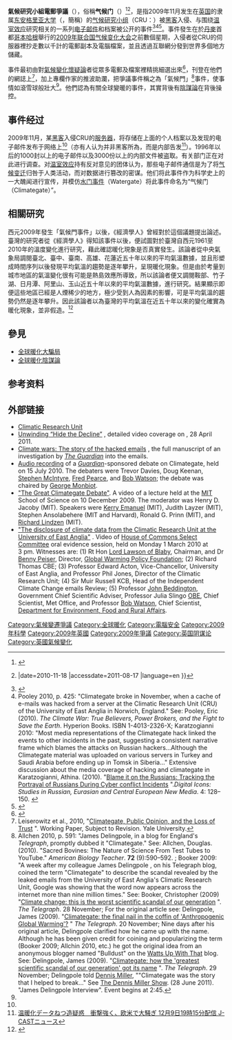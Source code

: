 {{external links|time=2019-09-08T20:06:18+00:00}}
{{Infobox news event
| image =
| caption = The [[Hubert_Lamb|Hubert Lamb]] Building, which houses the Climatic Research Unit
| date = 2009-11-17
| time =
| place = [[英国|英国]][[东安格里亚大学|东安格里亚大学]]的[[东安格利亚大学气候研究中心|气候研究小组]]
| also known as = 氣候門（"Climate{{lang|en|gate}}"）
| first reporter =
| filmed by =
| participants =
| reported property damage =
| inquiries = House of Commons Science and Technology Committee (UK)<ref>{{cite book|author=[[Secretary_of_State_for_Energy_and_Climate_Change|Secretary of State for Energy and Climate Change]]|url=http://www.official-documents.gov.uk/document/cm79/7934/7934.pdf|title=Government Response to the House of Commons Science and Technology 8th Report of Session 2009–10: The disclosure of climate data from the Climatic Research Unit at the University of East Anglia|publisher=The Stationery Office|isbn=978-0-10-179342-1|access-date=2014-11-17|archive-url=https://web.archive.org/web/20130705091539/http://www.official-documents.gov.uk/document/cm79/7934/7934.pdf|archive-date=2013-07-05|dead-url=yes}}</ref><br/>Independent Climate Change Email Review (UK)<br/>International Science Assessment Panel (UK)<br/>Pennsylvania State University (US)<br/>United States Environmental Protection Agency (US)<br/>Department of Commerce (US)
| verdict = Exoneration or withdrawal of all major or serious charges <!-- One of the FOIA charges was withdrawn, rather than being "resolved" -->
}}
'''氣候研究小組電郵爭議'''（{{lang-en|Climatic Research Unit email controversy}}），俗稱'''气候门'''（{{lang|en|Climategate}}）<ref>{{cite journal |last=Chameides |first=Bill |url=http://www.scientificamerican.com/article.cfm?id=climategate-redux |archivedate=2013-12-03 |archiveurl=https://web.archive.org/web/20131203205308/http://www.scientificamerican.com/article.cfm?id=climategate-redux |title=Climategate Redux |journal=''[[Scientific_American|Scientific American]]'' |date=2010-08-30 |accessdate=2011-08-17 |language=en |author= |dead-url=no }}</ref><ref>{{cite journal |url=http://www.nature.com/nature/journal/v468/n7322/full/468345a.html |title=Closing the Climategate |journal=[[自然_(期刊)|Nature]] |author= |access-date=2014-11-17 |archive-url=https://web.archive.org/web/20150122001259/http://www.nature.com/nature/journal/v468/n7322/full/468345a.html |archive-date=2015-01-22 |dead-url=no }} |date=2010-11-18 |accessdate=2011-08-17 |language=en }}</ref>，是指2009年11月发生在[[英国|英国]]的隶属[[东安格里亚大学|东安格里亚大学]]（{{lang|en|University of East Anglia}}，簡稱{{lang|en|UEA}}）的[[东安格利亚大学气候研究中心|气候研究小组]]（CRU：{{lang|en|Climate Research Unit}}）被[[黑客_(电脑安全)|黑客]]入侵、与围绕[[温室效应|温室效应]]研究相关的一系列[[电子邮件|电子邮件]]和档案被公开的事件<ref name="BBC-1120">{{cite news|title=Hackers target leading climate research unit|url=http://news.bbc.co.uk/1/hi/sci/tech/8370282.stm|publisher=BBC News|date=2009-11-20|access-date=2009-12-11|archive-url=https://web.archive.org/web/20170803040729/http://news.bbc.co.uk/1/hi/sci/tech/8370282.stm|archive-date=2017-08-03|dead-url=no}}</ref><ref>Pooley 2010, p. 425: "Climategate broke in November, when a cache of e-mails was hacked from a server at the Climatic Research Unit (CRU) of the University of East Anglia in Norwich, England." See: Pooley, Eric (2010). ''The Climate War: True Believers, Power Brokers, and the Fight to Save the Earth''. Hyperion Books. ISBN 1-4013-2326-X; Karatzogianni 2010: "Most media representations of the Climategate hack linked the events to other incidents in the past, suggesting a consistent narrative frame which blames the attacks on Russian hackers...Although the Climategate material was uploaded on various servers in Turkey and Saudi Arabia before ending up in Tomsk in Siberia..." Extensive discussion about the media coverage of hacking and climategate in Karatzogianni, Athina. (2010). "[http://www.digitalicons.org/issue04/athina-karatzogianni/ Blame it on the Russians: Tracking the Portrayal of Russians During Cyber conflict Incidents] {{Wayback|url=http://www.digitalicons.org/issue04/athina-karatzogianni/ |date=20141129040220 }}".''Digital Icons: Studies in Russian, Eurasian and Central European New Media''. 4: 128–150. {{ISSN|2043-7633}}</ref><ref name="Norfolk Police">{{cite web|url=http://www.norfolk.police.uk/newsevents/newsstories/2012/july/ueadatabreachinvestigation.aspx|title=Police closes UEA investigation|last=Norfolk Constabulary|date=2012-07-18|accessdate=2012-07-18|archive-url=https://web.archive.org/web/20120719071718/http://www.norfolk.police.uk/newsevents/newsstories/2012/july/ueadatabreachinvestigation.aspx|archive-date=2012-07-19|dead-url=yes}}</ref>。事件發生在於[[丹麥|丹麥]]首都[[哥本哈根|哥本哈根]]舉行的[[2009年联合国气候变化大会|2009年联合国气候变化大会]]之前數個星期，入侵者從CRU的伺服器裡抄走數以千計的電郵副本及電腦檔案，並且透過互聯網分發到世界多個地方儲藏。

事件最初由對[[氣候變化懷疑論|氣候變化懷疑論]]者從眾多電郵及檔案裡精挑細選出來<ref name=hkoblog>{{cite web |url=http://www.hko.gov.hk/prtver/html/docs/blog/b5/archives/00000118.shtml |title=真的假不了 |date=2012-02-09 |author1=李細明 |author2=李子祥 |publisher=[[香港天文台|香港天文台]] |language=zh-hant |access-date=2014-11-17 |archive-url=https://web.archive.org/web/20141129024317/http://www.hko.gov.hk/prtver/html/docs/blog/b5/archives/00000118.shtml |archive-date=2014-11-29 |dead-url=yes }}</ref>，刊登在他們的網誌上<ref name="Leiserowitz">Leiserowitz et al., 2010, "[http://environment.yale.edu/climate/publications/climategate-public-opinion-and-the-loss-of-trust/ Climategate, Public Opinion, and the Loss of Trust] {{Wayback|url=http://environment.yale.edu/climate/publications/climategate-public-opinion-and-the-loss-of-trust/ |date=20110720085106 }}". Working Paper, Subject to Revision. Yale University.</ref>，加上專欄作家{{tsl|en|James Delingpole|James Delingpole}}的推波助瀾，把爭議事件稱之為「氣候門」<ref name="Delingpole1">Allchen 2010, p. 591: "James Delingpole, in a blog for England's ''Telegraph'', promptly dubbed it "Climategate." See: Allchen, Douglas. (2010). "Sacred Bovines: The Nature of Science From Test Tubes to YouTube." ''American Biology Teacher''. '''72''' (9):590–592. {{doi|10.1525/abt.2010.72.9.15}}; Booker 2009: "A week after my colleague James Delingpole , on his Telegraph blog, coined the term "Climategate" to describe the scandal revealed by the leaked emails from the University of East Anglia's Climatic Research Unit, Google was showing that the word now appears across the internet more than nine million times." See: Booker, Christopher (2009) "[http://www.telegraph.co.uk/comment/columnists/christopherbooker/6679082/Climate-change-this-is-the-worst-scientific-scandal-of-our-generation.html Climate change: this is the worst scientific scandal of our generation] {{Wayback|url=http://www.telegraph.co.uk/comment/columnists/christopherbooker/6679082/Climate-change-this-is-the-worst-scientific-scandal-of-our-generation.html |date=20141111033313 }}". ''The Telegraph''. 28 November; For the original article see: Delingpole, James (2009). "[http://blogs.telegraph.co.uk/news/jamesdelingpole/100017393/climategate-the-final-nail-in-the-coffin-of-anthropogenic-global-warming/ Climategate: the final nail in the coffin of 'Anthropogenic Global Warming'?] {{Wayback|url=http://blogs.telegraph.co.uk/news/jamesdelingpole/100017393/climategate-the-final-nail-in-the-coffin-of-anthropogenic-global-warming/ |date=20160122151302 }}" ''The Telegraph''. 20 November; Nine days after his original article, Delingpole clarified how he came up with the name. Although he has been given credit for coining and popularizing the term (Booker 2009; Allchin 2010, etc.) he got the original idea from an anonymous blogger named "Bulldust" on the [[Watts_Up_With_That|Watts Up With That]] blog. See: Delingpole, James (2009). "[http://blogs.telegraph.co.uk/news/jamesdelingpole/100018246/climategate-how-the-greatest-scientific-scandal-of-our-generation-got-its-name/ Climategate: how the 'greatest scientific scandal of our generation' got its name] {{Wayback|url=http://blogs.telegraph.co.uk/news/jamesdelingpole/100018246/climategate-how-the-greatest-scientific-scandal-of-our-generation-got-its-name/ |date=20110629165340 }}". ''The Telegraph''. 29 November; Delingpole told [[Dennis_Miller|Dennis Miller]], ""Climategate was the story that I helped to break..." See [[The_Dennis_Miller_Show#The_Dennis_Miller_Show_2|The Dennis Miller Show]]. (28 June 2011). "James Delingpole Interview". Event begins at 2:45.</ref>事件，使事情如滾雪球般壯大<ref name=hkoblog />。他們認為有關全球變暖的事件，其實背後有[[陰謀論|陰謀論]]在背後操控。

== 事件经过 ==
2009年11月，某[[黑客_(电脑安全)|黑客]]入侵CRU的[[服务器|服务器]]，将存储在上面的个人档案以及发现的电子邮件发布于网络上<ref name="BBC-1120"/>（亦有人认为并非黑客所為，而是内部告发<ref>[http://headlines.yahoo.co.jp/hl?a=20091209-00000003-jct-soci 温暖化データねつ造疑惑　衝撃強く、欧米で大騒ぎ 12月9日19時15分配信 J-CASTニュース]{{Dead link|date=2019年9月 |bot=InternetArchiveBot |fix-attempted=yes }}</ref>）。1996年以后的1000封以上的电子邮件以及3000份以上的内部文件被盗取。有关部门正在对此进行调查。对[[温室效应|温室效应]]持有反对意见的团体认为，那些电子邮件通信是为了将[[全球变暖|气候变迁]]归咎于人类活动，而对数据进行篡改的密谋。他们将此事件作为科学史上的一大醜闻进行宣传，并模仿[[水门事件|水门事件]]（Watergate）将此事件命名为“气候门（Climategate）”。

== 相關研究 ==
西元2009年發生「氣候門事件」以後，《經濟學人》曾經對於這個議題提出論述。臺灣的研究者從《經濟學人》得知該事件以後，便試圖對於臺灣自西元1961至2010年的溫度變化進行研究，藉此確認暖化現象是否真實發生。該論者從中央氣象局調閱臺北、臺中、臺南、高雄、花蓮近五十年以來的平均氣溫數據，並且形塑成時間序列以後發現平均氣溫的趨勢是逐年攀升，呈現暖化現象。但是由於考量到城市地區的氣溫變化很有可能是熱島效應所導致，所以該論者便又調閱鞍部、竹子湖、日月潭、阿里山、玉山近五十年以來的平均氣溫數據，進行研究。結果顯示即便這些地區已經是人煙稀少的地方，極少受到人為因素的影響，可是平均氣溫的趨勢仍然是逐年攀升。因此該論者以為臺灣的平均氣溫在近五十年以來的變化確實為暖化現象，並非假造。<ref>{{Cite journal|title=〈我們的地球真的發燒了嗎？─以臺灣近五十年以來的氣溫脈絡為探究的出發點〉|author=許世旻|url=|journal=《史穗》|issue=6|doi=|others=|year=2013|volume=|page=頁31-60。|pmid=}}</ref>

== 參見 ==
* [[全球暖化大騙局|全球暖化大騙局]]
* [[全球变暖#陰謀論|全球暖化陰謀論]]

== 参考资料 ==
{{Reflist
| colwidth = 30em
| refs =
<!-- order the references by author, date published, publisher -->
<!-- BEGIN SECTION FOR UNUSED REFERENCES

<ref name="DB Investment Research">{{cite web |url=http://www.dbcca.com/dbcca/EN/investment-research/investment_research_2355.jsp |title=Investment Research |date= 2010-09-08 |format=PDF |work=Climate Change: Addressing the Major Skeptic Arguments |publisher=DB Climate Change Advisors, [[Deutsche_Bank|Deutsche Bank]] |pages=10, 14–16 |quote= |accessdate=2010-09-14}}</ref>

<ref name="2010-04-06_CRU_statements">
{{cite web
| url = http://www.uea.ac.uk/mac/comm/media/press/CRUstatements
| title = CRU statements – University of East Anglia (UEA)
| accessdate =2010-04-06
| publisher=[[University_of_East_Anglia|University of East Anglia]]
| archiveurl = http://www.webcitation.org/5or7YthQO
| archivedate = 2010-04-09
| quote =
}}</ref>

<ref name="McCarthy2010-07-08">
{{cite news
| url = http://www.independent.co.uk/environment/climate-change/conspiracy-theories-finally-laid-to-rest-by-report-on-leaked-climate-change-emails-2021222.html
| last = McCarthy
| first = Michael
| title = 'Conspiracy theories finally laid to rest' by report on leaked climate change emails
| date = 2010-07-08
|location=UK | newspaper=The Independent
| accessdate =2010-07-27
}}</ref>

<ref name="Brainard2010-07-07">
{{cite web
| last = Brainard
| first = Curtis
| url = http://www.cjr.org/the_observatory/wanted_climate_frontpager.php
| title = Wanted: Climate Front-Pager: Reviews vindicating scientists get strong blog coverage, but more high-profile stories are needed
| date = 2010-07-07
| publisher=[[Columbia_Journalism_Review|Columbia Journalism Review]]
| accessdate =2010-07-27
}}</ref>

<ref name="Brainard2010-07-13">
{{cite web
| url = http://www.cjr.org/the_observatory/ill_have_the_climate_coverage.php
| last = Brainard
| first = Curtis
| title = I'll Have the Climate Coverage, Please: Kurtz wants some; so does the Times, though it doesn't deliver
| date = 2010-07-13
| publisher=Columbia Journalism Review
| accessdate =2010-07-27
}}</ref>

<ref name="Gillis2010-07-07">
{{cite news
| url = http://www.nytimes.com/2010/07/08/science/earth/08climate.html
| last = Gillis
| first = Justin
| title = British Panel Clears Climate Scientists
| date = 2010-07-07
|work=The New York Times
| accessdate =2010-07-27
}}
</ref>

<ref name="Webster2010-03-31">
{{cite news
| url = http://www.timesonline.co.uk/tol/news/environment/article7081921.ece
| last = Webster
| first = Ben
| authorlink =
| title = Climate-row professor Phil Jones should return to work, say MPs
| date = 2010-03-31
|work=The Times |location=UK
| accessdate =2010-07-26
}}</ref>

<ref name="FahrentholdEilperin2010-12-05">
{{cite journal
| url = http://www.washingtonpost.com/wp-dyn/content/article/2009/12/04/AR2009120404511.html
| title = In emails, science of warming is hot debate
| last = Fahrenthold
| first = David A.
| last2 = Eilperin
| first2 = Juliet
| date = 2010-12-05
|work=The Washington Post
| accessdate =2010-04-03
| archiveurl = http://www.webcitation.org/5or5yyZYh
| archivedate = 2010-04-09
| quote = For a few, however, the stolen files were confirmation that the climate establishment was trying to keep them out of the debate. These include the familiar kind of climate sceptics, those who think that the climate isn't changing or that it isn't a crisis. But they also include a handful of researchers who think climate change is happening, but–for various reasons–are sceptical that mainstream science fully understands the phenomenon.
| postscript = 
}}</ref>

<ref name="HickmanRanderson2009-11-20">
{{cite news
| url = http://www.guardian.co.uk/environment/2009/nov/20/climate-sceptics-hackers-leaked-emails
| last = Hickman
| first = Leo
| last2 = Randerson
| first2 = James
| title = Climate sceptics claim leaked emails are evidence of collusion among scientists
| date = 2009-11-20
|work=The Guardian |location=UK
| accessdate =2010-07-27
}}</ref>

<ref name="Hickman2009-11-24">
{{cite news
| last = Hickman
| first = Leo
|author2='agencies'
| url = http://www.guardian.co.uk/environment/2009/nov/24/climate-professor-leaked-emails-uea
| title = Climate scientist at centre of leaked email row dismisses conspiracy claims
|work=The Guardian |location=UK
| date = 2009-11-24
| accessdate =2010-07-27
}}</ref>

<ref name="Johnson2009-11-23">
{{cite journal
| url = http://online.wsj.com/article/SB125883405294859215.html
| last = Johnson
| first = Keith
| title = Climate Emails Stoke Debate
| date = 2009-11-23
| newspaper = Wall Street Journal
| accessdate =2010-04-03
| archiveurl = http://www.webcitation.org/5or5ODMLS
| archivedate = 2010-04-09
| quote = The emails include discussions of apparent efforts to make sure that reports from the Intergovernmental Panel on Climate Change, a United Nations group that monitors climate science, include their own views and exclude others. In addition, emails show that climate scientists declined to make their data available to scientists whose views they disagreed with.
| postscript = 
}}</ref>

<ref name="Krugman2010-07-25">
{{cite news
| url = http://www.nytimes.com/2010/07/26/opinion/26krugman.html
| last = Krugman
| first = Paul
| authorlink = Paul Krugman
| title = Who Cooked the Planet?
| date = 2010-07-25
|work=The New York Times
| accessdate =2010-07-27
}}</ref>

<ref name="Randerson2010-03-31">
{{cite news
| url = http://www.guardian.co.uk/environment/2010/mar/31/climate-mails-inquiry-jones-cleared
| last = Randerson
| first = James
| title = Climate researchers 'secrecy' criticised – but MPs say science remains intact
| date = 2010-03-31
| newspaper=The Guardian
| accessdate =2010-07-26
| location=London
}}</ref>

<ref name="PSU Findings">
{{cite web
| url = http://www.research.psu.edu/orp/Findings_Mann_Inquiry.pdf
| title = RA-10 Inquiry Report: Concerning the Allegations of Research Misconduct Against Dr. Michael E. Mann, Department of Meteorology, College of Earth and Mineral Sciences, The Pennsylvania State University
| last = Foley
| first = Henry C.
| coauthors = Alan W. Scaroni and Candice A. Yekel
| date = 2010-02-03
| publisher=[[The_Pennsylvania_State_University|The Pennsylvania State University]]
| accessdate =2010-02-07
}}</ref>

<ref name="Revkin2009-11-20">
{{cite news
| url = http://www.nytimes.com/2009/11/21/science/earth/21climate.html
| last = Revkin
| first = Andrew C.
| title = Hacked E-Mail Is New Fodder for Climate Dispute
|work=The New York Times
| date = 2009-11-20
| accessdate =2010-07-27
}}</ref>

<ref name="Revkin2009-11-22">
{{cite news
| url = http://dotearth.blogs.nytimes.com/2009/11/22/your-dot-on-science-and-cyber-terrorism/
| last = Revkin
| first = Andrew
| title = Your Dot: On Science and ‘Cyber-Terrorism’
| date = 2009-11-22
|newspaper=New York Times
}}</ref>

<ref name="WaPo 21 Nov">
{{cite news
| last = Eilperin
| first = Juliet
| title = Hackers steal electronic data from top climate research center
| url = http://www.washingtonpost.com/wp-dyn/content/article/2009/11/20/AR2009112004093.html
| newspaper=Washington Post
| date = 2009-11-21
}}</ref>

<ref name="Webster2009-11-21">
{{cite news
| url = http://www.timesonline.co.uk/tol/news/environment/article6926325.ece
| last = Webster
| first = Ben
| authorlink =
| title = Sceptics publish climate emails 'stolen from East Anglia University'
| date = 2009-11-21
|work=The Times |location=UK
| accessdate =2010-07-27
| archiveurl = http://www.webcitation.org/5mabKdXuI
| archivedate = 2010-01-06
| quote = An anonymous statement accompanying the emails said: “We feel that climate science is too important to be kept under wraps. We hereby release a random selection of correspondence, code, and documents. Hopefully it will give some insight into the science and the people behind it.”
}}</ref>

<ref name="Webster2010-04-14">
{{cite news
| url = http://www.timesonline.co.uk/tol/news/environment/article7097234.ece
| last = Webster
| first = Ben
| authorlink =
| title = Climate scientists at East Anglia University cleared by inquiry
| date = 2010-04-14
|work=The Times |location=UK
| accessdate =2010-07-27
}}</ref>

<ref name="Webster2009-12-05">
{{cite news
| url = http://www.timesonline.co.uk/tol/news/environment/article6945445.ece
| last = Webster
| first = Ben
| authorlink =
| title = Met Office to re-examine 160 years of climate data
| date = 2009-12-05
|work=The Times |location=UK
| accessdate =2010-07-27
}}</ref>

<ref name="Reuters_23_Nov">
{{cite news
| url = http://www.reuters.com/article/GCA-GreenBusiness/idUSTRE5AM4AH20091123
| title = Hacked climate emails awkward, not game changer
| last = Gardner
| first = Timothy
| date = 2009-11-23 
| work=Green Business
|agency=Reuters
| accessdate =2009-11-24
}}</ref>

<ref name="2009-12-04_BBC">
{{cite news
| url = http://news.bbc.co.uk/2/hi/science/nature/8394483.stm
| title = UN body wants probe of climate email row
|publisher=BBC
| date = 2009-12-04
| accessdate =2010-01-06
| archiveurl = http://www.webcitation.org/5maZrjyf5
| archivedate = 2010-01-06
| quote = Dr Pachauri told BBC Radio 4's The Report programme that the claims were serious and he wants them investigated. "We will certainly go into the whole lot and then we will take a position on it," he said. "We certainly don't want to brush anything under the carpet. This is a serious issue and we will look into it in detail. [...] Saudi Arabia's lead climate negotiator has said the email row will have a "huge impact" on next week's UN climate summit in Copenhagen. [...] Mohammad Al-Sabban told BBC News that he expects it to derail the single biggest objective of the summit – to agree limitations on greenhouse gas emissions. [...] "It appears from the details of the scandal that there is no relationship whatsoever between human activities and climate change," he told BBC News."
}}</ref>

<ref name="Telegraph2009-12-01">
{{cite news
| author=Telegraph staff
| url = http://www.telegraph.co.uk/earth/copenhagen-climate-change-confe/6703400/Professor-at-centre-of-climate-change-email-row-stands-down-temporarily.html
| title = Professor at centre of climate change email row stands down temporarily
| date = 2009-12-01
|work=The Daily Telegraph |location=UK
| accessdate =2009-12-01
| archiveurl = http://www.webcitation.org/5llb6obB7
| archivedate = 2009-12-04
| quote = Professor Phil Jones, the director of a research unit at the centre of a row over climate change data, has said he will stand down from the post while an independent review takes place.
}}</ref>

<ref name="BBC 3 Dec">"[http://news.bbc.co.uk/2/hi/science/nature/8393449.stm Chair for climate email review]", ''[[BBC_News|BBC News]]'', 3 December 2009. Retrieved 5 December.</ref><ref name="UEA 01 Dec">
{{cite web
| url = https://www.uea.ac.uk/mac/comm/media/press/2009/dec/CRUphiljones
| title = CRU Update 3
| publisher=[[University_of_East_Anglia|University of East Anglia]] – Communications Office
| date = 2009-12-01
| accessdate =2009-12-05
| archiveurl = http://www.webcitation.org/5lnKYt5cA
| archivedate = 2009-12-05
}}</ref>

<ref name="Monbiot 11-25">[http://www.guardian.co.uk/environment/georgemonbiot/2009/nov/25/monbiot-climate-leak-crisis-response Pretending the climate email leak isn't a crisis won't make it go away], by George Monbiot, [[The_Guardian|The Guardian]], 25 November 2009</ref>

<ref name="Inhofe 23 Nov">
{{cite web
| url = http://epw.senate.gov/public/index.cfm?FuseAction=Minority.Blogs&ContentRecord_id=2188feb3-802a-23ad-4de4-3fbc0a92e126&Issue_id
| last = Dempsey
| first = Matt
| title = Listen: Inhofe Says He Will Call for Investigation on "Climategate" on Washington Times Americas Morning Show
| date = 2009-11-23
| work=The Inhofe EPW Press Blog
| publisher=U.S. Senate Committee on Environment and Public Works
| accessdate =2009-11-29
| archiveurl = http://www.webcitation.org/5lnFdZDUX
| archivedate = 2009-12-05
}}</ref>

<ref name="Guardian 23 Nov">
{{cite news
|last = Hickman
|first= Leo
|url =http://www.guardian.co.uk/environment/2009/nov/23/climate-sceptics-bob-ward-nigel-lawson
|title=Climate change champion and sceptic both call for inquiry into leaked emails
|date=2009-11-23
|newspaper=The Guardian
|accessdate=2009-11-25
|location=London
}}</ref>

<ref name="Broder2009-12-01">
{{cite news
| url = http://www.nytimes.com/2009/12/02/science/earth/02scientist.html?_r=1&ref=earth
| title = Climatologist Leaves Post in Inquiry Over email Leaks
| last = Broder
| first = John M.
| newspaper = New York Times
| date = 2009-12-01
| accessdate =2010-07-27
}}</ref>

<ref name="PSU Mann review">
{{cite web
| url = http://www.ems.psu.edu/sites/default/files/u5/Mann_Public_Statement.pdf
| title = University Reviewing Recent Reports on Climate Information
| publisher=College of Earth and Mineral Sciences, Pennsylvania State University
| accessdate =2009-12-06
| archiveurl = http://www.webcitation.org/5loIN4ORz
| archivedate = 2009-12-06
}}</ref>

<ref name="AP 3 Dec">
{{cite news
| url = http://www.google.com/hostednews/ap/article/ALeqM5izNbUAsY0l5eBzcvw_JFleAvawuwD9CC3NF00
| title = Penn St. prof. welcomes climate change scrutiny
| publisher=Google
| author=Genaro C. Armas, [[Associated_Press|Associated Press]]
| date = 2009-12-03
| accessdate =2009-12-06
| archiveurl = http://www.webcitation.org/5loJCAUIi
| archivedate = 2009-12-06
}}
</ref>

<ref name="Mail 6 Dec">
{{cite news
| title = Were Russian security services behind the leak of 'Climategate' emails?
| url = http://www.dailymail.co.uk/news/article-1233562/Emails-rocked-climate-change-campaign-leaked-Siberian-closed-city-university-built-KGB.html |work=Daily Mail |location=UK |author1=Stewart, Will|author2=Delgado, Martin
| date = 2009-12-06
}}
</ref>

<ref name="timesonline20091206">
{{cite news
| title = Climate e-mails were hijacked 'to sabotage summit'
| url = http://www.timesonline.co.uk/tol/news/environment/copenhagen/article6946281.ece
| last = Webster
| first = Ben
| authorlink =
| date = 2009-12-06
|work=The Times |location=UK
|archiveurl=http://www.webcitation.org/60zK68vJ9 
 |archivedate=2011-08-16
| accessdate =2010-03-26
}}</ref>

<ref name="NEN 1 Dec">
{{cite news
| last = Lowthorpe
| first = Shaun
| date = 2009-12-01
| title = Scotland Yard call in to probe climate data leak from UEA in Norwich
| url = http://www.eveningnews24.co.uk/content/News/story.aspx?brand=ENOnline&category=News&tBrand=enonline&tCategory=news&itemid=NOED01%20Dec%202009%2013%3A17%3A48%3A733
| work=[[Norwich_Evening_News|Norwich Evening News]]
}}</ref>

<ref name="Guardian 5 Dec 09">
{{cite news
| author=David Batty and agencies
| url = http://www.guardian.co.uk/environment/2009/dec/05/met-office-publish-climate-data
| title = Met Office to publish climate change data amid fraud claims
| newspaper = The Guardian
| date = 2009-12-05
| accessdate =2010-07-26
| location=London
}}</ref>

<ref name="MetOffice">
{{cite web
| url = http://www.metoffice.gov.uk/corporate/pressoffice/2009/pr20091205.html
| title = Release of global-average temperature data, Met Office press release
| publisher=metoffice.gov.uk
| date = 2009-12-05
| accessdate =2010-07-26
|archiveurl=http://webarchive.nationalarchives.gov.uk/20091209150729/www.metoffice.gov.uk/corporate/pressoffice/2009/pr20091205.html|archivedate=2009-12-09}}</ref>

<ref name="CNN 6 Dec">
{{cite news
| url = http://www.cnn.com/2009/TECH/science/12/05/climate.data.met.office/
| title = UK Met Office to publish climate record
|publisher=CNN
| date = 2009-12-06
| accessdate =2010-07-26
}}</ref>

<ref name="NEN 11 Jan">
{{cite news | last = Greaves | first = Tara
| title = Extremism fears surround Norwich email theft
| url = http://www.eveningnews24.co.uk/content/News/story.aspx?brand=ENOnline&category=News&tBrand=enonline&tCategory=news&itemid=NOED09%20Jan%202010%2010%3A40%3A22%3A830
| work=Norwich Evening News
| date = 2010-01-11
}}</ref>

<ref name="BBC 11 Jan">
{{cite news
| title = Police extremist unit helps climate change email probe
| url = http://news.bbc.co.uk/1/hi/england/norfolk/8453117.stm
|publisher=BBC News
| date = 2010-01-11
}}</ref>

<ref name="Guardian 9 Feb part2">
{{cite news
| url = http://www.guardian.co.uk/environment/2010/feb/09/climategate-bogus-sceptics-lies
| title = Part two: How the 'climategate' scandal is bogus and based on climate sceptics' lies
| last = Pearce
| first = Fred
| authorlink = Fred Pearce
| date = 2010-02-09
| newspaper=The Guardian
| location=UK
| quote =
| accessdate =2010-03-20
}}</ref>

<ref name="fc_2009-12-10">
{{cite web
| url = http://factcheck.org/2009/12/climategate/
| title = Climategate
| publisher=[[FactCheck.org|FactCheck.org]]
| date = 10 December 2009, corrected 22 December 2009
| accessdate =2010-01-04
}}</ref>

<ref name="ap_2009-12-12">
{{cite news
| url = http://www.usnews.com/articles/news/energy/2009/12/12/climategate-science-not-faked-but-not-pretty_print.htm
| title = Climategate: Science Not Faked, But Not Pretty
| agency=Associated Press
| date = 2009-12-03
| accessdate =2009-12-29
}}</ref>

<ref name="SAP-Report">
{{cite web
| url = http://www.uea.ac.uk/mac/comm/media/press/CRUstatements/SAP
| last = Oxburgh
| first = Ron
| authorlink = Ronald Oxburgh, Baron Oxburgh
|author2=Huw Davies |author3=Kerry Emanuel |author4=Lisa Graumlich |author5=David Hand |author6=Herbert Huppert |author7=Michael Kelly
 | title = Report of the International Panel set up by the University of East Anglia to examine the research of the Climatic Research Unit
| date = 2010-04-14
| format = PDF
| publisher=University of East Anglia
| quote = Submitted to the University 12 April 2010, with Addendum to report, 19 April 2010
| accessdate =2010-04-27
}}</ref>

<ref name="NYTimes 24 Nov">
{{cite news
| url = http://www.nytimes.com/cwire/2009/11/24/24climatewire-stolen-e-mails-sharpen-a-brawl-between-clima-19517.html
| title = Stolen E-Mails Sharpen a Brawl Between Climate Scientists and Skeptics
|work=The New York Times
| accessdate =2009-11-25
| first=Lauren
| last=Morello
| date=2009-11-24
}}</ref>

<ref name="AP 22 Nov">
{{cite news
| last=
| title = Scientist: Leak of climate e-mails appalling
| url = http://www.physorg.com/news178199129.html
| agency=Associated Press
| date = 2009-11-22
}}</ref>

<ref name="ABC Collins 9 Dec">
{{cite news
| url = http://www.abc.net.au/news/stories/2009/12/09/2766508.htm
| title = Climate scientist receives death threats
| last = Collins
| first = Antonette
|publisher=Australian Broadcasting Corporation
| date = 2009-12-08
}}</ref>

<ref name="Reuters 25 Nov">
{{cite news
| url = http://www.reuters.com/article/internal_ReutersNewsRoom_BehindTheScenes_MOLT/idUSTRE5AO4TW20091125
| title = Hacked climate emails called a smear campaign
| last = Feldman
| first = Stacy
|agency=Reuters
| accessdate =2009-11-26
| date=2009-11-25
}}</ref>

<ref name="IPCC WGI">
{{cite web
| title = Statement by Working Group I of the Intergovernmental Panel on Climate Change on stolen emails from the Climatic Research Unit at the University of East Anglia, United Kingdom
| work=[[IPCC|IPCC]]
| date = 2009-12-04
| url = http://www.ipcc.ch/pdf/presentations/WGIstatement04122009.pdf
| accessdate =2009-12-08
}}</ref>

<ref name="IPCC RKP">
{{cite web
| title = IPCC Chairman statement on news reports regarding hacking of the East Anglia University email communications
| work=[[IPCC|IPCC]]
| date = 2009-12-04
| url = http://www.ipcc.ch/pdf/presentations/rkp-statement-4dec09.pdf
| format = PDF
| accessdate =2009-12-08
}}</ref>

<ref name="AMS clarification">
{{cite web
| title = Impact of CRU Hacking on the AMS Statement on Climate Change
| url = http://www.ametsoc.org/policy/climatechangeclarify.html
| publisher=American Meteorological Society
| date = 2009-11-25
| archiveurl = http://www.webcitation.org/5lnFDGhdZ
| archivedate = 2009-12-05
}}</ref>

<ref name="AGU Statement">
{{cite web
| url = http://www.agu.org/news/archives/2009-12-08_hacked-emails-climate-researchshtml.shtml
| title = AGU News: AGU Statement Regarding the Recent Release of E-mails
| date = 2009-12-08
| publisher=[[American_Geophysical_Union|American Geophysical Union]]
| quote =
| accessdate =2010-05-22
|archiveurl=http://web.archive.org/20100218112451/www.agu.org/news/archives/2009-12-08_hacked-emails-climate-researchshtml.shtml|archivedate=2010-02-18}}</ref>

<ref name="AAAS">
{{cite web
| url = http://www.aaas.org/news/releases/2009/1204climate_statement.shtml
| title = AAAS Reaffirms Statements on Climate Change and Integrity
| publisher=[[American_Association_for_the_Advancement_of_Science|American Association for the Advancement of Science]]
| accessdate =2009-12-08
| date = 2009-12-04
}}</ref>

<ref name="ABC O'Neill 9 Dec">
{{cite news
| url = http://www.abc.net.au/news/stories/2009/12/09/2766874.htm?site=thedrum
| title = The ugly side of climate politics
| last = O'Neill
| first = Margot
| work=The Drum
| publisher=ABC
| date = 2009-12-08
}}</ref>

<ref name="Times statement 9 Dec">
{{cite news
| url = http://www.timesonline.co.uk/tol/news/environment/article6950783.ece
| title = Statement from the UK science community
|work=The Times |location=UK | date = 2009-12-09
| accessdate =2009-12-09
 | first=Sadie
 | last=Gray
}}</ref>

<ref name="Newsweek blog James Hanse 25 Nov">
{{cite web
| url = http://blog.newsweek.com/blogs/thehumancondition/archive/2009/11/25/james-hansen-climate-change-evidence-overwhelming-hacked-emails-indicate-poor-judgement.aspx
| title = James Hansen: Climate Change Evidence 'Overwhelming,' Hacked E-mails 'Indicate Poor Judgement' – The Human Condition Blog
|work=Newsweek
| accessdate =2009-11-26
|archiveurl=http://web.archive.org/20091127085959/blog.newsweek.com/blogs/thehumancondition/archive/2009/11/25/james-hansen-climate-change-evidence-overwhelming-hacked-emails-indicate-poor-judgement.aspx|archivedate=2009-11-27}}</ref>

<ref name="Storch">
{{cite web
| url = http://coast.gkss.de/G/Mitarbeiter/storch/
| title = Hans von Storch
| publisher=coast.gkss.de
| accessdate =2009-11-28
| archiveurl = http://www.webcitation.org/5lnG6nbG4
| archivedate = 2009-12-05
}}</ref>

<ref name="wsjms">
{{cite news
| last = Johnson
| first = Keith
| title = Lawmakers Probe Climate Emails
| date = 2009-11-24
|work=The Wall Street Journal
| url = http://online.wsj.com/article/SB125902685372961609.html
| accessdate =2010-07-26
}}</ref>

<ref name="Moore2009-11-24">
{{cite news
| url = http://www.telegraph.co.uk/earth/environment/globalwarming/6637006/Climate-change-scientists-face-calls-for-public-inquiry-over-data-manipulation-claims.html
| title = Climate change scientists face calls for public inquiry over data manipulation claims
| last = Moore
| first = Matthew
|work=The Daily Telegraph |location=UK | date = 2009-11-24
| accessdate =2010-01-08
| archiveurl = http://www.webcitation.org/5mdXqWeCz
| archivedate = 2010-01-08
| quote = said Lord Lawson, Margaret Thatcher's former chancellor who has reinvented himself as a critic of climate change science. "They were talking about destroying various files in order to prevent data being revealed under the Freedom of Information Act and they were trying to prevent other dissenting scientists from having their articles published in learned journals. "It may be that there's an innocent explanation for all this... but there needs to be a fundamental independent inquiry to get at the truth."

}}</ref>

<ref name="Flam2009-12_08">
{{cite news
| title = Penn State scientist at center of a storm
| url = http://www.philly.com/inquirer/magazine/78665162.html
| last = Flam
| first = Faye
| authorlink=Faye Flam
| work=[[The_Philadelphia_Inquirer|The Philadelphia Inquirer]]
| date = 2009-12-08
| archiveurl = http://www.webcitation.org/5mOvPIAez
| archivedate = 2009-12-30
}}</ref>

<ref name="Trenberth-NCAR">{{cite web |url=http://www.cgd.ucar.edu/cas/Trenberth/statement.html |title=CGD's Climate Analysis Section (CAS) |author=Kevin Trenberth |authorlink=Kevin Trenberth |year=2010 |publisher=[[National_Center_for_Atmospheric_Research|National Center for Atmospheric Research]] |quote= |accessdate=2010-10-25}}</ref>

<ref name="EPA 1.1.4">{{cite web |url=http://epa.gov/climatechange/endangerment/petitions/volume1.html#1-1-4 |title=Denial of Petitions for Reconsideration of the Endangerment and Cause or Contribute Findings for Greenhouse Gases under Section 202(a) of the Clean Air Act | Regulatory Initiatives | Climate Change |date=2010-09-29 |publisher=[[United_States_Environmental_Protection_Agency|United States Environmental Protection Agency]] |pages=1.1.4 |quote= |accessdate=2010-10-26}}</ref>

<ref name="EPA 1.2.2.2">{{cite web |url=http://epa.gov/climatechange/endangerment/petitions/volume1.html#1-20 |title=Denial of Petitions for Reconsideration of the Endangerment and Cause or Contribute Findings for Greenhouse Gases under Section 202(a) of the Clean Air Act | Regulatory Initiatives | Climate Change |date=2010-09-29 |publisher=[[United_States_Environmental_Protection_Agency|United States Environmental Protection Agency]] |pages=1.2.2.2 Response (1–21) |quote=Peabody Energy’s assertion that Trenberth was implying that the 'science is too uncertain to determine whether GHG reductions will produce a measurable climate response,' is a gross mischaracterization of the meaning and significance of both the quote and Trenberth's position. Trenberth was not implying or questioning the validity of climate models used for attribution and projections. He was identifying a gap in the Earth-observing system, which if filled, would improve our understanding of short-term variations in climate. |accessdate=2010-10-26}}</ref>

<ref name="Nature_2009-12-03">{{cite journal|url=http://www.nature.com/articles/462545a|pages=545–545|title=Climatologists under pressure|journal=Nature|volume=462|issue=7273|issn=1476-4687|date=2009/12|language=En|accessdate=2018-04-02|doi=10.1038/462545a}}</ref>
END SECTION FOR UNUSED REFERENCES-->

}} 

{{reflist|3}}

== 外部链接 ==
* [http://www.cru.uea.ac.uk/ Climatic Research Unit] {{Wayback|url=http://www.cru.uea.ac.uk/ |date=20100106135535 }}
*[http://climatecrocks.com/2011/04/28/unwinding-hide-the-decline/ Unwinding “Hide the Decline”] {{Wayback|url=http://climatecrocks.com/2011/04/28/unwinding-hide-the-decline/ |date=20110501123841 }}, detailed video coverage on {{link-en|climatecrocks.com|Peter Sinclair (blogger)}}, 28 April 2011.
* [http://www.guardian.co.uk/environment/hacked-climate-science-emails Climate wars: The story of the hacked emails] {{Wayback|url=http://www.guardian.co.uk/environment/hacked-climate-science-emails |date=20130626222317 }}, the full manuscript of an investigation by ''[[The_Guardian|The Guardian]]'' into the emails.
* [http://www.guardian.co.uk/environment/audio/2010/jul/15/guardian-climategate-hacked-emails-debate Audio recording] {{Wayback|url=http://www.guardian.co.uk/environment/audio/2010/jul/15/guardian-climategate-hacked-emails-debate |date=20130522164031 }} of a ''[[The_Guardian|Guardian]]''-sponsored debate on Climategate, held on 15 July 2010. The debaters were Trevor Davies, Doug Keenan, [[Stephen_McIntyre|Stephen McIntyre]], [[Fred_Pearce|Fred Pearce]], and [[Robert_Watson_(scientist)|Bob Watson]]; the debate was chaired by [[George_Monbiot|George Monbiot]].
*[https://web.archive.org/web/20091214183407/http://mitworld.mit.edu/video/730 "The Great Climategate Debate"]. A video of a lecture held at the [[MIT|MIT]] School of Science on 10 December 2009. The moderator was Henry D. Jacoby (MIT). Speakers were [[Kerry_Emanuel|Kerry Emanuel]] (MIT), Judith Layzer (MIT), Stephen Ansolabehere (MIT and Harvard), Ronald G. Prinn (MIT), and [[Richard_Lindzen|Richard Lindzen]] (MIT).
*[http://www.parliamentlive.tv/Main/Player.aspx?meetingId=5979 "The disclosure of climate data from the Climatic Research Unit at the University of East Anglia"] {{Wayback|url=http://www.parliamentlive.tv/Main/Player.aspx?meetingId=5979 |date=20141129045356 }}. Video of [[Science_and_Technology_Select_Committee|House of Commons Select Committee]] oral evidence session, held on Monday 1 March 2010 at 3 pm. Witnesses are: (1) Rt Hon [[Lord_Lawson_of_Blaby|Lord Lawson of Blaby]], Chairman, and Dr [[Benny_Peiser|Benny Peiser]], Director, [[Global_Warming_Policy_Foundation|Global Warming Policy Foundation]]; (2) Richard Thomas CBE; (3) Professor Edward Acton, Vice-Chancellor, University of East Anglia, and Professor Phil Jones, Director of the Climatic Research Unit; (4) Sir Muir Russell KCB, Head of the Independent Climate Change emails Review; (5) Professor [[John_Beddington|John Beddington]], Government Chief Scientific Adviser, Professor Julia Slingo [[OBE|OBE]], Chief Scientist, Met Office, and Professor [[Robert_Watson_(scientist)|Bob Watson]], Chief Scientist, [[Department_for_Environment,_Food_and_Rural_Affairs|Department for Environment, Food and Rural Affairs]].
{{阴谋论}}
{{Global warming|state=collapsed}}
[[Category:氣候變遷爭議|Category:氣候變遷爭議]]
[[Category:全球暖化|Category:全球暖化]]
[[Category:電腦安全|Category:電腦安全]]
[[Category:2009年科學|Category:2009年科學]]
[[Category:2009年英國|Category:2009年英國]]
[[Category:2009年爭議|Category:2009年爭議]]
[[Category:英国阴谋论|Category:英国阴谋论]]
[[Category:英國氣候變化|Category:英國氣候變化]]